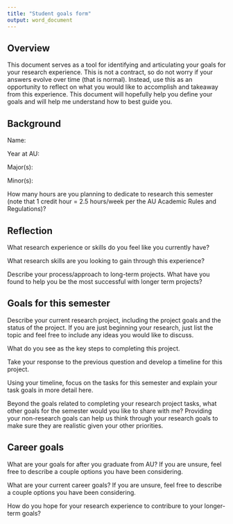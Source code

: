 ```yaml
---
title: "Student goals form"
output: word_document
---
```


## Overview

This document serves as a tool for identifying and articulating your goals for your research experience. This is not a contract, so do not worry if your answers evolve over time (that is normal). Instead, use this as an opportunity to reflect on what you would like to accomplish and takeaway from this experience. This document will hopefully help you define your goals and will help me understand how to best guide you. 

## Background

Name:

Year at AU:

Major(s):

Minor(s):

How many hours are you planning to dedicate to research this semester (note that 1 credit hour = 2.5 hours/week per the AU Academic Rules and Regulations)?

## Reflection

What research experience or skills do you feel like you currently have?

What research skills are you looking to gain through this experience?

Describe your process/approach to long-term projects. What have you found to help you be the most successful with longer term projects? 


## Goals for this semester

Describe your current research project, including the project goals and the status of the project. If you are just beginning your research, just list the topic and feel free to include any ideas you would like to discuss. 

What do you see as the key steps to completing this project. 

Take your response to the previous question and develop a timeline for this project. 

Using your timeline, focus on the tasks for this semester and explain your task goals in more detail here. 

Beyond the goals related to completing your research project tasks, what other goals for the semester would you like to share with me? Providing your non-research goals can help us think through your research goals to make sure they are realistic given your other priorities. 

## Career goals

What are your goals for after you graduate from AU? If you are unsure, feel free to describe a couple options you have been considering. 

What are your current career goals? If you are unsure, feel free to describe a couple options you have been considering. 

How do you hope for your research experience to contribure to your longer-term goals?
